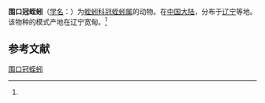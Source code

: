 {{Speciesbox
| name = 围口冠蛭蚓
| status = 
| status_system = 
| image = 
| genus = Stephanodrilus
| species = peristomialis
| authority = (Liu et al., 1964)<ref name='id10330'>{{cite web| url =http://www.bioinfo.cn/db05/BjdwSpecies.php?action=view&id=10330| title =围口冠蛭蚓| work =《中国动物物种编目数据库》| publisher =中国科学院微生物研究所| author =中国科学院动物研究所| accessdate =2009-04-16| deadurl =yes| archiveurl =https://web.archive.org/web/20160305011803/http://www.bioinfo.cn/db05/BjdwSpecies.php?action=view&id=10330| archivedate =2016-03-05}}</ref>
}}

'''围口冠蛭蚓'''（[[学名|学名]]：{{lang|la|''Stephanodrilus peristomialis''}}）为[[蛭蚓科|蛭蚓科]][[冠蛭蚓属|冠蛭蚓属]]的动物。在[[中国大陆|中国大陆]]，分布于[[辽宁|辽宁]]等地。该物种的模式产地在辽宁宽甸。<ref name='id10330'/>

== 参考文献 ==
{{reflist}}

{{Wikispecies|Stephanodrilus peristomialis}}
{{Taxonbar|from=Q10925796}}

[[Category:冠蛭蚓属|围口冠蛭蚓]]


{{环节动物小作品}}